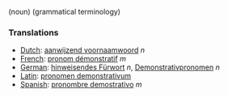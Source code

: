 (noun) (grammatical terminology)

===Translations===
*[[Dutch]]: [[aanwijzend voornaamwoord]] ''n''
*[[French]]: [[pronom démonstratif]] ''m''
*[[German]]: [[hinweisendes Fürwort]] ''n'', [[Demonstrativpronomen]] ''n''
*[[Latin]]: [[pronomen demonstrativum]]
*[[Spanish]]: [[pronombre demostrativo]] ''m''